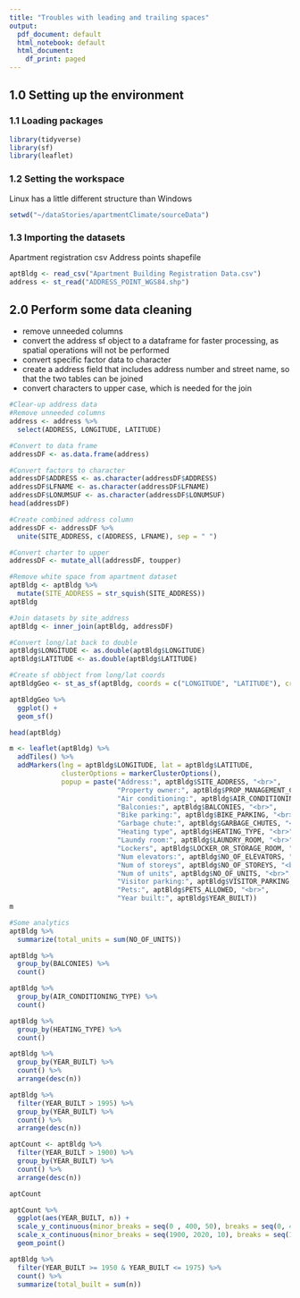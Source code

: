 ```yaml
---
title: "Troubles with leading and trailing spaces"
output:
  pdf_document: default
  html_notebook: default
  html_document:
    df_print: paged
---
```


## 1.0 Setting up the environment

### 1.1 Loading packages

```r
library(tidyverse)
library(sf)
library(leaflet)
```

### 1.2 Setting the workspace
Linux has a little different structure than Windows

```r
setwd("~/dataStories/apartmentClimate/sourceData")
```

### 1.3 Importing the datasets
Apartment registration csv
Address points shapefile

```r
aptBldg <- read_csv("Apartment Building Registration Data.csv")
address <- st_read("ADDRESS_POINT_WGS84.shp")
```


## 2.0 Perform some data cleaning

* remove unneeded columns
* convert the address sf object to a dataframe for faster processing, as spatial operations will not be performed
* convert specific factor data to character
* create a address field that includes address number and street name, so that the two tables can be joined
* convert characters to upper case, which is needed for the join

```r
#Clear-up address data
#Remove unneeded columns
address <- address %>%
  select(ADDRESS, LONGITUDE, LATITUDE)

#Convert to data frame
addressDF <- as.data.frame(address)

#Convert factors to character
addressDF$ADDRESS <- as.character(addressDF$ADDRESS)
addressDF$LFNAME <- as.character(addressDF$LFNAME)
addressDF$LONUMSUF <- as.character(addressDF$LONUMSUF)
head(addressDF)

#Create combined address column
addressDF <- addressDF %>%
  unite(SITE_ADDRESS, c(ADDRESS, LFNAME), sep = " ")

#Convert charter to upper
addressDF <- mutate_all(addressDF, toupper)

#Remove white space from apartment dataset
aptBldg <- aptBldg %>%
  mutate(SITE_ADDRESS = str_squish(SITE_ADDRESS))
aptBldg

#Join datasets by site_address
aptBldg <- inner_join(aptBldg, addressDF)

#Convert long/lat back to double
aptBldg$LONGITUDE <- as.double(aptBldg$LONGITUDE)
aptBldg$LATITUDE <- as.double(aptBldg$LATITUDE)
```


```r
#Create sf obbject from long/lat coords
aptBldgGeo <- st_as_sf(aptBldg, coords = c("LONGITUDE", "LATITUDE"), crs = 4326)

aptBldgGeo %>%
  ggplot() +
  geom_sf()
```



```r
head(aptBldg)
```


```r
m <- leaflet(aptBldg) %>%
  addTiles() %>%
  addMarkers(lng = aptBldg$LONGITUDE, lat = aptBldg$LATITUDE,
             clusterOptions = markerClusterOptions(),
             popup = paste("Address:", aptBldg$SITE_ADDRESS, "<br>",
                           "Property owner:", aptBldg$PROP_MANAGEMENT_COMPANY_NAME, "<br>",
                           "Air conditioning:", aptBldg$AIR_CONDITIONING_TYPE, "<br>",
                           "Balconies:", aptBldg$BALCONIES, "<br>",
                           "Bike parking:", aptBldg$BIKE_PARKING, "<br>",
                           "Garbage chute:", aptBldg$GARBAGE_CHUTES, "<br>",
                           "Heating type", aptBldg$HEATING_TYPE, "<br>",
                           "Laundy room:", aptBldg$LAUNDRY_ROOM, "<br>",
                           "Lockers", aptBldg$LOCKER_OR_STORAGE_ROOM, "<br>",
                           "Num elevators:", aptBldg$NO_OF_ELEVATORS, "<br>",
                           "Num of storeys", aptBldg$NO_OF_STOREYS, "<br>",
                           "Num of units", aptBldg$NO_OF_UNITS, "<br>",
                           "Visitor parking:", aptBldg$VISITOR_PARKING, "<br>",
                           "Pets:", aptBldg$PETS_ALLOWED, "<br>",
                           "Year built:", aptBldg$YEAR_BUILT))
m
```


```r
#Some analytics
aptBldg %>%
  summarize(total_units = sum(NO_OF_UNITS))

aptBldg %>%
  group_by(BALCONIES) %>%
  count()

aptBldg %>%
  group_by(AIR_CONDITIONING_TYPE) %>%
  count()

aptBldg %>%
  group_by(HEATING_TYPE) %>%
  count()

aptBldg %>%
  group_by(YEAR_BUILT) %>%
  count() %>%
  arrange(desc(n))

aptBldg %>%
  filter(YEAR_BUILT > 1995) %>%
  group_by(YEAR_BUILT) %>%
  count() %>%
  arrange(desc(n))
```

```r
aptCount <- aptBldg %>%
  filter(YEAR_BUILT > 1900) %>%
  group_by(YEAR_BUILT) %>%
  count() %>%
  arrange(desc(n))
```

```r
aptCount
```


```r
aptCount %>%
  ggplot(aes(YEAR_BUILT, n)) +
  scale_y_continuous(minor_breaks = seq(0 , 400, 50), breaks = seq(0, 400, 50)) +
  scale_x_continuous(minor_breaks = seq(1900, 2020, 10), breaks = seq(1900, 2020, 10)) +
  geom_point()
```


```r
aptBldg %>%
  filter(YEAR_BUILT >= 1950 & YEAR_BUILT <= 1975) %>%
  count() %>%
  summarize(total_built = sum(n))
```
















